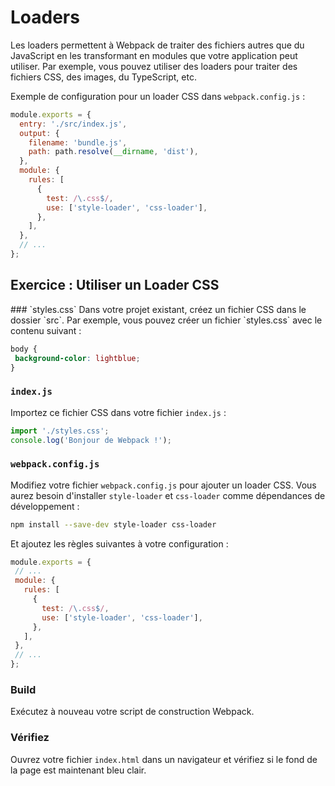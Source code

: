 
# Loaders
Les loaders permettent à Webpack de traiter des fichiers autres que du JavaScript en les transformant en modules que votre application peut utiliser. Par exemple, vous pouvez utiliser des loaders pour traiter des fichiers CSS, des images, du TypeScript, etc.

Exemple de configuration pour un loader CSS dans `webpack.config.js` :

```javascript copy
module.exports = {
  entry: './src/index.js',
  output: {
    filename: 'bundle.js',
    path: path.resolve(__dirname, 'dist'),
  },
  module: {
    rules: [
      {
        test: /\.css$/,
        use: ['style-loader', 'css-loader'],
      },
    ],
  },
  // ...
};
```
## Exercice : Utiliser un Loader CSS
<Steps>
### `styles.css`
Dans votre projet existant, créez un fichier CSS dans le dossier `src`. Par exemple, vous pouvez créer un fichier `styles.css` avec le contenu suivant :

```css copy
body {
 background-color: lightblue;
}
```

### `index.js`
Importez ce fichier CSS dans votre fichier `index.js` :

```javascript copy
import './styles.css';
console.log('Bonjour de Webpack !');
```

### `webpack.config.js`
Modifiez votre fichier `webpack.config.js` pour ajouter un loader CSS. Vous aurez besoin d'installer `style-loader` et `css-loader` comme dépendances de développement :

```bash copy
npm install --save-dev style-loader css-loader
```

Et ajoutez les règles suivantes à votre configuration :

```javascript copy
module.exports = {
 // ...
 module: {
   rules: [
     {
       test: /\.css$/,
       use: ['style-loader', 'css-loader'],
     },
   ],
 },
 // ...
};
```

### Build
Exécutez à nouveau votre script de construction Webpack.

### Vérifiez
Ouvrez votre fichier `index.html` dans un navigateur et vérifiez si le fond de la page est maintenant bleu clair.
</Steps>
